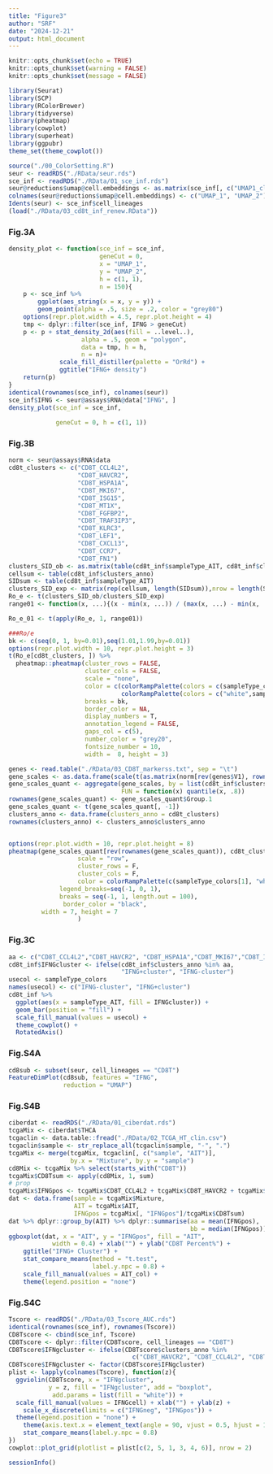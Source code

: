 ---
title: "Figure3"
author: "SRF"
date: "2024-12-21"
output: html_document
---

```{r setup, include=FALSE}
knitr::opts_chunk$set(echo = TRUE)
knitr::opts_chunk$set(warning = FALSE)
knitr::opts_chunk$set(message = FALSE)
```


```{r}
library(Seurat)
library(SCP)
library(RColorBrewer)
library(tidyverse)
library(pheatmap)
library(cowplot)
library(superheat)
library(ggpubr)
theme_set(theme_cowplot())
```


```{r}
source("./00_ColorSetting.R")
seur <- readRDS("./RData/seur.rds")
sce_inf <- readRDS("./RData/01_sce_inf.rds")
seur@reductions$umap@cell.embeddings <- as.matrix(sce_inf[, c("UMAP1_cl", "UMAP2_cl")])
colnames(seur@reductions$umap@cell.embeddings) <- c("UMAP_1", "UMAP_2")
Idents(seur) <- sce_inf$cell_lineages
(load("./RData/03_cd8t_inf_renew.RData"))
```

### Fig.3A

```{r}
density_plot <- function(sce_inf = sce_inf,
                         geneCut = 0, 
                         x = "UMAP_1",
                         y = "UMAP_2",
                         h = c(1, 1),
                         n = 150){
    p <- sce_inf %>%
        ggplot(aes_string(x = x, y = y)) +
        geom_point(alpha = .5, size = .2, color = "grey80") 
    options(repr.plot.width = 4.5, repr.plot.height = 4)
    tmp <- dplyr::filter(sce_inf, IFNG > geneCut)
    p <- p + stat_density_2d(aes(fill = ..level..), 
                    alpha = .5, geom = "polygon", 
                    data = tmp, h = h,
                    n = n)+
              scale_fill_distiller(palette = "OrRd") +
              ggtitle("IFNG+ density")
    return(p)
}
identical(rownames(sce_inf), colnames(seur))
sce_inf$IFNG <- seur@assays$RNA@data["IFNG", ]
density_plot(sce_inf = sce_inf,
             
             geneCut = 0, h = c(1, 1))
```

### Fig.3B

```{r}
norm <- seur@assays$RNA$data
cd8t_clusters <- c("CD8T_CCL4L2",
                   "CD8T_HAVCR2",
                   "CD8T_HSPA1A",
                   "CD8T_MKI67",
                   "CD8T_ISG15",
                   "CD8T_MT1X",
                   "CD8T_FGFBP2",
                   "CD8T_TRAF3IP3",
                   "CD8T_KLRC3",
                   "CD8T_LEF1",
                   "CD8T_CXCL13",
                   "CD8T_CCR7", 
                   "CD8T_FN1")
clusters_SID_ob <- as.matrix(table(cd8t_inf$sampleType_AIT, cd8t_inf$clusters_anno))
cellsum <- table(cd8t_inf$clusters_anno)
SIDsum <- table(cd8t_inf$sampleType_AIT)
clusters_SID_exp <- matrix(rep(cellsum, length(SIDsum)),nrow = length(SIDsum), byrow = TRUE)*matrix(rep(SIDsum, length(cellsum)),nrow = length(SIDsum), byrow = FALSE)/nrow(cd8t_inf)
Ro_e <- t(clusters_SID_ob/clusters_SID_exp)
range01 <- function(x, ...){(x - min(x, ...)) / (max(x, ...) - min(x, ...))}

Ro_e_01 <- t(apply(Ro_e, 1, range01))

###Ro/e
bk <- c(seq(0, 1, by=0.01),seq(1.01,1.99,by=0.01))
options(repr.plot.width = 10, repr.plot.height = 3)
t(Ro_e[cd8t_clusters, ]) %>%
  pheatmap::pheatmap(cluster_rows = FALSE,
                     cluster_cols = FALSE,
                     scale = "none",
                     color = c(colorRampPalette(colors = c(sampleType_colors[1],"white"))(length(bk)/2),
                               colorRampPalette(colors = c("white",sampleType_colors[2]))(length(bk)/2)),                     
                     breaks = bk,
                     border_color = NA, 
                     display_numbers = T,
                     annotation_legend = FALSE,
                     gaps_col = c(5),
                     number_color = "grey20", 
                     fontsize_number = 10,
                     width =  8, height = 3)

genes <- read.table("./RData/03_CD8T_markerss.txt", sep = "\t")
gene_scales <- as.data.frame(scale(t(as.matrix(norm[rev(genes$V1), rownames(cd8t_inf)]))))
gene_scales_quant <- aggregate(gene_scales, by = list(cd8t_inf$clusters_anno), 
                               FUN = function(x) quantile(x, .8))
rownames(gene_scales_quant) <- gene_scales_quant$Group.1
gene_scales_quant <- t(gene_scales_quant[, -1])
clusters_anno <- data.frame(clusters_anno = cd8t_clusters)
rownames(clusters_anno) <- clusters_anno$clusters_anno


options(repr.plot.width = 10, repr.plot.height = 8)
pheatmap(gene_scales_quant[rev(rownames(gene_scales_quant)), cd8t_clusters],
                   scale = "row",
                   cluster_rows = F, 
                   cluster_cols = F,
                   color = colorRampPalette(c(sampleType_colors[1], "white", sampleType_colors[2]))(100),
              legend_breaks=seq(-1, 0, 1),
              breaks = seq(-1, 1, length.out = 100),
               border_color = "black",
         width = 7, height = 7
                   )
```


### Fig.3C

```{r fig.width=4, fig.height=3}
aa <- c("CD8T_CCL4L2","CD8T_HAVCR2", "CD8T_HSPA1A","CD8T_MKI67","CD8T_ISG15")
cd8t_inf$IFNGcluster <- ifelse(cd8t_inf$clusters_anno %in% aa,
                               "IFNG+cluster", "IFNG-cluster")
usecol <- sampleType_colors
names(usecol) <- c("IFNG-cluster", "IFNG+cluster")
cd8t_inf %>% 
  ggplot(aes(x = sampleType_AIT, fill = IFNGcluster)) +
  geom_bar(position = "fill") +
  scale_fill_manual(values = usecol) +
  theme_cowplot() +
  RotatedAxis()
```


### Fig.S4A

```{r}
cd8sub <- subset(seur, cell_lineages == "CD8T")
FeatureDimPlot(cd8sub, features = "IFNG", 
               reduction = "UMAP")
```


### Fig.S4B

```{r}
ciberdat <- readRDS("./RData/01_ciberdat.rds")
tcgaMix <- ciberdat$THCA
tcgaclin <- data.table::fread("./RData/02_TCGA_HT_clin.csv")
tcgaclin$sample <- str_replace_all(tcgaclin$sample, "-", ".")
tcgaMix <- merge(tcgaMix, tcgaclin[, c("sample", "AIT")],
                 by.x = "Mixture", by.y = "sample")
cd8Mix <- tcgaMix %>% select(starts_with("CD8T"))
tcgaMix$CD8Tsum <- apply(cd8Mix, 1, sum)
# prop
tcgaMix$IFNGpos <- tcgaMix$CD8T_CCL4L2 + tcgaMix$CD8T_HAVCR2 + tcgaMix$CD8T_ISG15
dat <- data.frame(sample = tcgaMix$Mixture,
                  AIT = tcgaMix$AIT,
                  IFNGpos = tcgaMix[, "IFNGpos"]/tcgaMix$CD8Tsum)
dat %>% dplyr::group_by(AIT) %>% dplyr::summarise(aa = mean(IFNGpos),
                                                  bb = median(IFNGpos))
ggboxplot(dat, x = "AIT", y = "IFNGpos", fill = "AIT",
            width = 0.4) + xlab("") + ylab("CD8T Percent%") +
    ggtitle("IFNG+ Cluster") +
    stat_compare_means(method = "t.test",
                       label.y.npc = 0.8) +
    scale_fill_manual(values = AIT_col) + 
    theme(legend.position = "none")
```

### Fig.S4C

```{r}
Tscore <- readRDS("./RData/03_Tscore_AUC.rds")
identical(rownames(sce_inf), rownames(Tscore))
CD8Tscore <- cbind(sce_inf, Tscore)
CD8Tscore <- dplyr::filter(CD8Tscore, cell_lineages == "CD8T") 
CD8Tscore$IFNgcluster <- ifelse(CD8Tscore$clusters_anno %in% 
                                  c("CD8T_HAVCR2", "CD8T_CCL4L2", "CD8T_HSPA1A", "CD8T_ISG15", "CD8T_MKI67"), "IFNGpos", "IFNGneg")
CD8Tscore$IFNgcluster <- factor(CD8Tscore$IFNgcluster)
plist <- lapply(colnames(Tscore), function(z){
  ggviolin(CD8Tscore, x = "IFNgcluster",
           y = z, fill = "IFNgcluster", add = "boxplot",
            add.params = list(fill = "white")) + 
  scale_fill_manual(values = IFNGcell) + xlab("") + ylab(z) +
    scale_x_discrete(limits = c("IFNGneg", "IFNGpos")) +
  theme(legend.position = "none") + 
    theme(axis.text.x = element_text(angle = 90, vjust = 0.5, hjust = 1)) +
    stat_compare_means(label.y.npc = 0.8)
})
cowplot::plot_grid(plotlist = plist[c(2, 5, 1, 3, 4, 6)], nrow = 2)
```


```{r}
sessionInfo()
```

